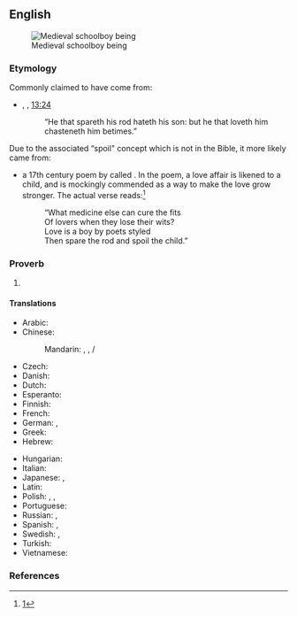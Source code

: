 ==English==
[[Image:Koerperstrafe- MA Birkenrute.png|thumb|Medieval schoolboy being {{l|en|birch|birched}}]]

===Etymology===
Commonly claimed to have come from:
* {{w|King James Version of the Bible}}, ''{{w|Book of Proverbs}}'', [[s:Bible (King James)/Proverbs#Chapter 13|13:24]]
*: “He that spareth his rod hateth his son: but he that loveth him chasteneth him betimes.”

Due to the associated “spoil" concept which is not in the Bible, it more likely came from:

* a 17th century poem by {{w|Samuel Butler (poet)|Samuel Butler}} called ''{{w|spare the rod and spoil the child|Hudibras}}''. In the poem, a love affair is likened to a child, and {{l|en|spank|spanking}} is mockingly commended as a way to make the love grow stronger. The actual verse reads:<ref>[http://gracethrufaith.com/selah/spare-the-rod-and-spoil-the-child/]</ref>
*: “What medicine else can cure the fits<br />
*: Of lovers when they lose their wits?<br />
*: Love is a boy by poets styled<br />
*: Then spare the rod and spoil the child.”

===Proverb===
{{en-proverb}}

# {{def|If one does not [[discipline]] a child, he or she will never learn [[obedience]] and [[good manners]].}}

====Translations====
{{trans-top|if one does not discipline a child he or she will never learn respect or humility}}
* Arabic: {{t-needed|ar}}
* Chinese:
*: Mandarin: {{t|cmn|不打不成器|tr=bù dǎ bù chéng qì}}, {{t|cmn|闲了棍子，惯坏了孩子}}, {{t|cmn|閑了棍子，慣壞了孩子}}/{{t|cmn|閒了棍子，慣壞了孩子|tr=xián le gùn zǐ，guān huài le haí zǐ}}
* Czech: {{t-needed|cs}}
* Danish: {{t|da|den man elsker, tugter man}}
* Dutch: {{t|nl|zachte heelmeesters, stinkende wonden}}
* Esperanto: {{t|eo|amo kaj puno loĝas komune}}
* Finnish: {{t|fi|joka vitsaa säästää, se lastaan vihaa}}
* French: {{t+|fr|qui aime bien, châtie bien}}
* German: {{t|de|wer mit der Rute spart, verzieht das Kind}}, {{t|de|wer sein Kind liebt, der schlägt es}}
* Greek: {{t|el|όποιος αγαπά, τιμωρεί}}
* Hebrew: {{t|he|חָסַךְ שבטו שׂוֹנֵא בְּנוֹ|tr=khásakh [?] soné b'no}}
{{trans-mid}}
* Hungarian: {{t-needed|hu}}
* Italian: {{t|it|chi ama bene, castiga bene}}
* Japanese: {{t+|ja|可愛い子には旅をさせよ|tr=kawaii ko ni wa tabi o sase yo}}, {{t+|ja|獅子の子落とし|tr=ししのこおとし, shishi no ko otoshi}}
* Latin: {{t|la|quī bene amat, bene castīgat}}
* Polish: {{t|pl|kto dobrze kocha, ten tęgo bije}}, {{t|pl|dzieci trzeba trzymać krótko}}, {{t|pl|kto się lubi ten się czubi}}
* Portuguese: {{t|pt|quem ama, castiga}}
* Russian: {{t|ru|пожале́ешь ро́згу — испо́ртишь ребёнка}}, {{t|ru|кого́ люблю́ — того́ и бью}}
* Spanish: {{t|es|escatima el palo y malcría al hijo}}, {{t|es|quien bien te quiere, te hará llorar}}
* Swedish: {{t|sv|den man älskar, agar man}}, {{t|sv|aga din son medan han är liten, annars agar han dig när han blir stor}}
* Turkish: {{t|tr|insan sevdiğine takılırmış}}
* Vietnamese: {{t-needed|vi}}
{{trans-bottom}}

===References===
<references/>

{{catlangname|en|terms derived from the Bible}}